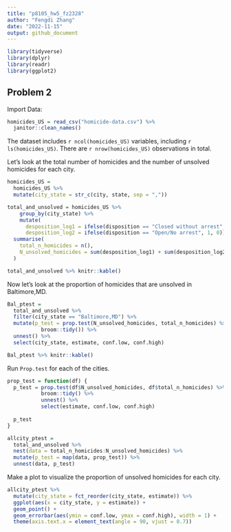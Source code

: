 ```yaml
---
title: "p8105_hw5_fz2328"
author: "Fengdi Zhang"
date: "2022-11-15"
output: github_document
---
```


```r
library(tidyverse)
library(dplyr)
library(readr)
library(ggplot2)
```

## Problem 2
Import Data:
```r
homicides_US = read_csv("homicide-data.csv") %>% 
  janitor::clean_names() 
```

The dataset includes `r ncol(homicides_US)` variables, including `r ls(homicides_US)`. There are `r nrow(homicides_US)` observations in total. 

Let's look at the total number of homicides and the number of unsolved homicides for each city.
```r
homicides_US = 
  homicides_US %>% 
  mutate(city_state = str_c(city, state, sep = ","))

total_and_unsolved = homicides_US %>% 
    group_by(city_state) %>% 
    mutate(
      desposition_log1 = ifelse(disposition == "Closed without arrest", 1, 0),
      desposition_log2 = ifelse(disposition == "Open/No arrest", 1, 0)) %>% 
  summarise(
    total_n_homicides = n(),
    N_unsolved_homicides = sum(desposition_log1) + sum(desposition_log2)
  )

total_and_unsolved %>% knitr::kable()
```

Now let's look at the proportion of homicides that are unsolved in Baltimore,MD. 
```r
Bal_ptest = 
  total_and_unsolved %>%
  filter(city_state == "Baltimore,MD") %>% 
  mutate(p_test = prop.test(N_unsolved_homicides, total_n_homicides) %>% 
           broom::tidy()) %>% 
  unnest() %>% 
  select(city_state, estimate, conf.low, conf.high)

Bal_ptest %>% knitr::kable()
```

Run `Prop.test` for each of the cities. 
```r
prop_test = function(df) {
  p_test = prop.test(df$N_unsolved_homicides, df$total_n_homicides) %>% 
           broom::tidy() %>% 
           unnest() %>% 
           select(estimate, conf.low, conf.high)
  
  p_test
}

allcity_ptest = 
  total_and_unsolved %>% 
  nest(data = total_n_homicides:N_unsolved_homicides) %>% 
  mutate(p_test = map(data, prop_test)) %>% 
  unnest(data, p_test)
```

Make a plot to visualize the proportion of unsolved homicides for each city. 
```r
allcity_ptest %>% 
  mutate(city_state = fct_reorder(city_state, estimate)) %>%  
  ggplot(aes(x = city_state, y = estimate)) + 
  geom_point() +
  geom_errorbar(aes(ymin = conf.low, ymax = conf.high), width = 1) + 
  theme(axis.text.x = element_text(angle = 90, vjust = 0.7))
```



